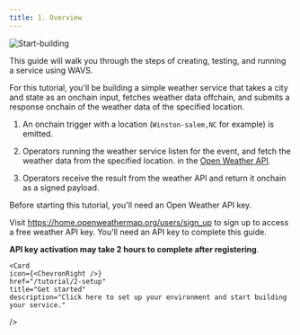 ```yaml
---
title: 1. Overview
---
```


<img alt="Start-building" src="/start-building.png" />

This guide will walk you through the steps of creating, testing, and running a service using WAVS.

For this tutorial, you'll be building a simple weather service that takes a city and state as an onchain input, fetches weather data offchain, and submits a response onchain of the weather data of the specified location.

1. An onchain trigger with a location (`Winston-salem,NC` for example) is emitted.

2. Operators running the weather service listen for the event, and fetch the weather data from the specified location. in the [Open Weather API](https://openweathermap.org/api).

3. Operators receive the result from the weather API and return it onchain as a signed payload.


<Callout title="Get your API key" type="info">
Before starting this tutorial, you'll need an Open Weather API key.

Visit https://home.openweathermap.org/users/sign_up to sign up to access a free weather API key. You'll need an API key to complete this guide.

**API key activation may take 2 hours to complete after registering**.
</Callout>

    <Card
    icon={<ChevronRight />}
    href="/tutorial/2-setup"
    title="Get started"
    description="Click here to set up your environment and start building your service."
  />
